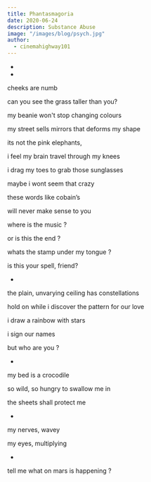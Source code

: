 ```yaml
---
title: Phantasmagoria
date: 2020-06-24
description: Substance Abuse
image: "/images/blog/psych.jpg"
author:
  - cinemahighway101
---
```


-
-

cheeks are numb

can you see the grass taller than you?

my beanie won't stop changing colours

my street sells mirrors that deforms my shape

its not the pink elephants,

i feel my brain travel through my knees

i drag my toes to grab those sunglasses

maybe i wont seem that crazy

these words like cobain’s

will never make sense to you

where is the music ?

or is this the end ?

whats the stamp under my tongue ?

is this your spell, friend?

-

the plain, unvarying ceiling has constellations

hold on while i discover the pattern for our love

i draw a rainbow with stars

i sign our names

but who are you ?

-

my bed is a crocodile

so wild, so hungry to swallow me in

the sheets shall protect me

-

my nerves, wavey

my eyes, multiplying

-

tell me what on mars is happening ?
